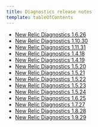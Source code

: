 ```yaml
---
title: Diagnostics release notes
template: tableOfContents
---
```


* [New Relic Diagnostics 1.6.26](/docs/release-notes/platform-release-notes/diagnostics-release-notes/clone-new-relic-diagnostics-1626)
* [New Relic Diagnostics 1.10.30](/docs/release-notes/platform-release-notes/diagnostics-release-notes/new-relic-diagnostics-11036)
* [New Relic Diagnostics 1.11.31](/docs/release-notes/platform-release-notes/diagnostics-release-notes/new-relic-diagnostics-11131)
* [New Relic Diagnostics 1.4.18](/docs/release-notes/platform-release-notes/diagnostics-release-notes/new-relic-diagnostics-1418)
* [New Relic Diagnostics 1.4.19](/docs/release-notes/platform-release-notes/diagnostics-release-notes/new-relic-diagnostics-1419)
* [New Relic Diagnostics 1.5.20](/docs/release-notes/platform-release-notes/diagnostics-release-notes/new-relic-diagnostics-1520)
* [New Relic Diagnostics 1.5.21](/docs/release-notes/platform-release-notes/diagnostics-release-notes/new-relic-diagnostics-1521)
* [New Relic Diagnostics 1.5.22](/docs/release-notes/platform-release-notes/diagnostics-release-notes/new-relic-diagnostics-1522)
* [New Relic Diagnostics 1.5.23](/docs/release-notes/platform-release-notes/diagnostics-release-notes/new-relic-diagnostics-1523)
* [New Relic Diagnostics 1.5.24](/docs/release-notes/platform-release-notes/diagnostics-release-notes/new-relic-diagnostics-1524)
* [New Relic Diagnostics 1.6.25](/docs/release-notes/platform-release-notes/diagnostics-release-notes/new-relic-diagnostics-1625)
* [New Relic Diagnostics 1.7.27](/docs/release-notes/platform-release-notes/diagnostics-release-notes/new-relic-diagnostics-1727)
* [New Relic Diagnostics 1.8.28](/docs/release-notes/platform-release-notes/diagnostics-release-notes/new-relic-diagnostics-1828)
* [New Relic Diagnostics 1.9.29](/docs/release-notes/platform-release-notes/diagnostics-release-notes/new-relic-diagnostics-1929)
